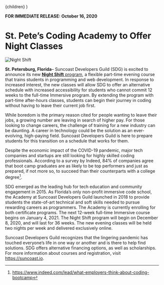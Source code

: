 
  <PressLayout title="St. Pete’s Coding Academy to Offer Night Classes">
    {children}
  </PressLayout>
)

**FOR IMMEDIATE RELEASE: October 16, 2020**

# St. Pete’s Coding Academy to Offer Night Classes

![Night Shift](./assets/night-shift.png)

**St. Petersburg, Florida**&ndash; Suncoast Developers Guild (SDG) is excited to announce its new [**Night Shift** program](https://suncoast.io/academy/night-shift/), a flexible part-time evening course that trains students in programming and web development. In response to increased interest, the new classes will allow SDG to offer an alternative schedule with increased accessibility for students who cannot commit 12 weeks to the full-time Immersive program. By extending the program with part-time after-hours classes, students can begin their journey in coding without having to leave their current job first.

While boredom is the primary reason cited for people wanting to leave their jobs, a growing number are leaving in search of higher pay. For those looking to change careers, the challenge of training for a new industry can be daunting. A career in technology could be the solution as an ever-evolving, high-paying field. Suncoast Developers Guild is here to prepare students for this transition on a schedule that works for them.

Despite the economic impact of the COVID-19 pandemic, major tech companies and startups are still looking for highly skilled coding professionals. According to a survey by Indeed, 84% of companies agree that boot camp graduates are as likely to be top performers and just as prepared, if not more so, to succeed than their counterparts with a college degree[^1].

SDG emerged as the leading hub for tech education and community engagement in 2015. As Florida’s only non-profit immersive code school, the Academy at Suncoast Developers Guild launched in 2018 to provide students the state-of-art technical and soft skills needed to pursue rewarding careers as programmers. The Academy is currently enrolling for both certificate programs. The next 12-week full-time Immersive course begins on January 4, 2021. The Night Shift program will begin on December 8, 2020, and will last for 36 weeks. The new evening classes will be held two nights per week and delivered exclusively online.

Suncoast Developers Guild recognizes that the lingering pandemic has touched everyone’s life in one way or another and is there to help find solutions. SDG offers alternative financing options, as well as scholarships. For more information about courses and registration, visit https://suncoast.io.

[^1]: https://www.indeed.com/lead/what-employers-think-about-coding-bootcamp
